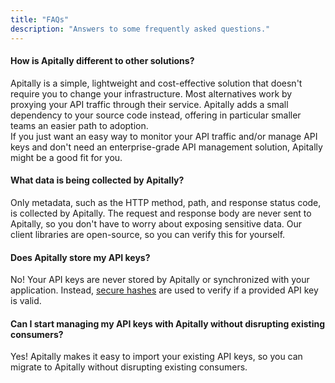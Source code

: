 ```yaml
---
title: "FAQs"
description: "Answers to some frequently asked questions."
---
```


#### How is Apitally different to other solutions?

Apitally is a simple, lightweight and cost-effective solution that doesn't require you to change
your infrastructure. Most alternatives work by proxying your API traffic through their service.
Apitally adds a small dependency to your source code instead, offering in particular smaller teams
an easier path to adoption.<br />
If you just want an easy way to monitor your API traffic and/or manage API keys and
don't need an enterprise-grade API management solution, Apitally might be a good fit for you.

#### What data is being collected by Apitally?

Only metadata, such as the HTTP method, path, and response status code, is
collected by Apitally. The request and response body are never sent to Apitally, so you don't have to worry about exposing sensitive data.
Our client libraries are open-source, so you can verify this for yourself.

#### Does Apitally store my API keys?

No! Your API keys are never stored by Apitally or synchronized with your
application. Instead, [secure hashes](https://en.wikipedia.org/wiki/Scrypt)
are used to verify if a provided API key is valid.

#### Can I start managing my API keys with Apitally without disrupting existing consumers?

Yes! Apitally makes it easy to import your existing API keys, so you can migrate to Apitally without disrupting existing consumers.
